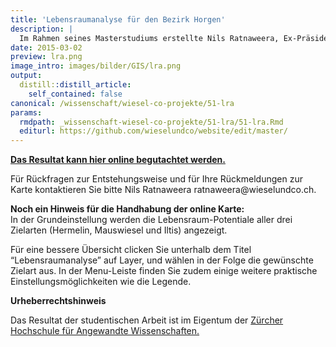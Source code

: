 ```yaml
---
title: 'Lebensraumanalyse für den Bezirk Horgen'
description: |
  Im Rahmen seines Masterstudiums erstellte Nils Ratnaweera, Ex-Präsident des Vereins Naturschutz Richterswil - Samstagern und Gründungsmitglied der Trägerschaft von "Wiesel & Co am Zimmerberg", eine Lebensraum-Analyse im Projektperimeter. Sie zeigt für die jeweilige Zielart die aufgrund verfügbarer Geodaten berechnete Eignung des Ortes als Jagdgrund. Das Resultat kann hier online begutachtet werden.
date: 2015-03-02
preview: lra.png
image_intro: images/bilder/GIS/lra.png
output:
  distill::distill_article:
    self_contained: false
canonical: /wissenschaft/wiesel-co-projekte/51-lra
params:
  rmdpath: _wissenschaft-wiesel-co-projekte/51-lra/51-lra.Rmd
  editurl: https://github.com/wieselundco/website/edit/master/
---
```


<a href="https://zhaw.maps.arcgis.com/apps/Viewer/index.html?webmap=403ac2f6e28f48fc9b954a3ea2648f21" target="_blank">**Das
Resultat kann hier online begutachtet
werden.**</a>

Für Rückfragen zur Entstehungsweise und für Ihre Rückmeldungen
zur Karte kontaktieren Sie bitte Nils Ratnaweera
ratnaweera@wieselundco.ch.  
  
**Noch ein Hinweis für die Handhabung der online Karte:**  
In der Grundeinstellung werden die Lebensraum-Potentiale aller drei
Zielarten (Hermelin, Mauswiesel und Iltis) angezeigt. 

  Für eine bessere
Übersicht clicken Sie unterhalb dem Titel "Lebensraumanalyse" auf Layer,
und wählen in der Folge die gewünschte Zielart aus. In der Menu-Leiste
finden Sie zudem einige weitere praktische Einstellungsmöglichkeiten wie
die Legende.

 

**Urheberrechtshinweis**

Das Resultat der studentischen Arbeit ist im Eigentum der <a href="https://www.zhaw.ch/de/lsfm/institute-zentren/iunr/" target="_blank">Zürcher
Hochschule für Angewandte Wissenschaften.</a> 


```r



```

<!--http://wieselundco.ch/wissenschaft/wiesel-co-projekte/51-lra-->
